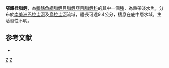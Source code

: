 {{Speciesbox 
| taxon = Charax stenopterus
| status = NE
| status_system = IUCN3.1
| authority =  [[Cope|Cope]], 1894
| synonyms = *''Asiphonichthys stenopterus''<br /><small>Cope, 1894</small>
}}
'''窄鰭桂脂鯉'''，為[[輻鰭魚綱|輻鰭魚綱]][[脂鯉目|脂鯉目]][[脂鯉亞目|脂鯉亞目]][[脂鯉科|脂鯉科]]的其中一個[[種|種]]，為熱帶淡水魚，分布於[[南美洲|南美洲]][[巴拉圭河|巴拉圭河]]及[[烏拉圭河|烏拉圭河]]流域，體長可達9.4公分，棲息在底中層水域，生活習性不明。

==参考文献==
{{refbegin}}
*{{FishBase_species|genus=Charax|species=stenopterus|year=2013|month=11}}
{{refend}}

{{Taxonbar|from=Q5688472}}

[[Category:桂脂鯉屬|Z]]
[[Category:1894年描述的鱼类|Z]]


{{魚類小作品}}
